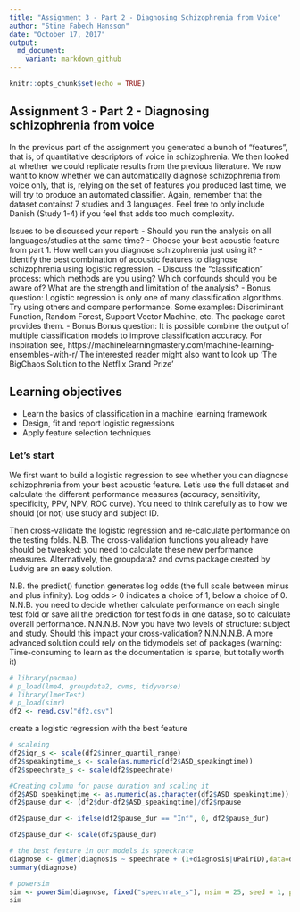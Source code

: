 ```yaml
---
title: "Assignment 3 - Part 2 - Diagnosing Schizophrenia from Voice"
author: "Stine Fabech Hansson"
date: "October 17, 2017"
output: 
  md_document:
    variant: markdown_github
---
```


```r
knitr::opts_chunk$set(echo = TRUE)
```

## Assignment 3 - Part 2 - Diagnosing schizophrenia from voice

In the previous part of the assignment you generated a bunch of "features", that is, of quantitative descriptors of voice in schizophrenia. We then looked at whether we could replicate results from the previous literature.
We now want to know whether we can automatically diagnose schizophrenia from voice only, that is, relying on the set of features you produced last time, we will try to produce an automated classifier.
Again, remember that the dataset containst 7 studies and 3 languages. Feel free to only include Danish (Study 1-4) if you feel that adds too much complexity.

Issues to be discussed your report:
- Should you run the analysis on all languages/studies at the same time? 
- Choose your best acoustic feature from part 1. How well can you diagnose schizophrenia just using it?
- Identify the best combination of acoustic features to diagnose schizophrenia using logistic regression.
- Discuss the "classification" process: which methods are you using? Which confounds should you be aware of? What are the strength and limitation of the analysis?
- Bonus question: Logistic regression is only one of many classification algorithms. Try using others and compare performance. Some examples: Discriminant Function, Random Forest, Support Vector Machine, etc. The package caret provides them. 
- Bonus Bonus question: It is possible combine the output of multiple  classification models to improve classification accuracy. For inspiration see,
https://machinelearningmastery.com/machine-learning-ensembles-with-r/
 The interested reader might also want to look up 'The BigChaos Solution to the Netflix Grand Prize'

## Learning objectives
- Learn the basics of classification in a machine learning framework
- Design, fit and report logistic regressions
- Apply feature selection techniques

### Let's start

We first want to build a logistic regression to see whether you can diagnose schizophrenia from your best acoustic feature. Let's use the full dataset and calculate the different performance measures (accuracy, sensitivity, specificity, PPV, NPV, ROC curve). You need to think carefully as to how we should (or not) use study and subject ID.

Then cross-validate the logistic regression and re-calculate performance on the testing folds. N.B. The cross-validation functions you already have should be tweaked: you need to calculate these new performance measures. Alternatively, the groupdata2 and cvms package created by Ludvig are an easy solution. 

N.B. the predict() function generates log odds (the full scale between minus and plus infinity). Log odds > 0 indicates a choice of 1, below a choice of 0.
N.N.B. you need to decide whether calculate performance on each single test fold or save all the prediction for test folds in one datase, so to calculate overall performance.
N.N.N.B. Now you have two levels of structure: subject and study. Should this impact your cross-validation?
N.N.N.N.B. A more advanced solution could rely on the tidymodels set of packages (warning: Time-consuming to learn as the documentation is sparse, but totally worth it)



```r
# library(pacman)
# p_load(lme4, groupdata2, cvms, tidyverse)
# library(lmerTest)
# p_load(simr)
df2 <- read.csv("df2.csv")

```

create a logistic regression with the best feature 
```r
# scaleing 
df2$iqr_s <- scale(df2$inner_quartil_range)
df2$speakingtime_s <- scale(as.numeric(df2$ASD_speakingtime))
df2$speechrate_s <- scale(df2$speechrate)

#Creating column for pause duration and scaling it
df2$ASD_speakingtime <- as.numeric(as.character(df2$ASD_speakingtime))
df2$pause_dur <- (df2$dur-df2$ASD_speakingtime)/df2$npause

df2$pause_dur <- ifelse(df2$pause_dur == "Inf", 0, df2$pause_dur)

df2$pause_dur <- scale(df2$pause_dur)

# the best feature in our models is speeckrate 
diagnose <- glmer(diagnosis ~ speechrate + (1+diagnosis|uPairID),data=df2,  family = binomial)
summary(diagnose)

# powersim 
sim <- powerSim(diagnose, fixed("speechrate_s"), nsim = 25, seed = 1, progress = F)
sim
```

